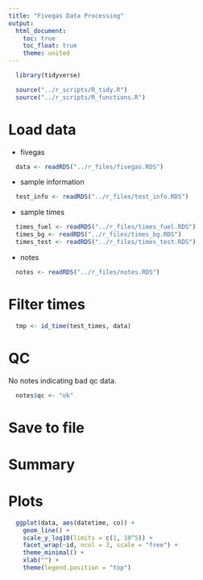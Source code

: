 ```yaml
---
title: "Fivegas Data Processing"
output:
  html_document:
    toc: true
    toc_float: true
    theme: united
---
```


```r
  library(tidyverse)
```

```r
  source("../r_scripts/R_tidy.R")
  source("../r_scripts/R_functions.R")
```

# Load data

* fivegas

```r
  data <- readRDS("../r_files/fivegas.RDS")
```

* sample information

```r
  test_info <- readRDS("../r_files/test_info.RDS")
```

* sample times

```r
  times_fuel <- readRDS("../r_files/times_fuel.RDS")
  times_bg <- readRDS("../r_files/times_bg.RDS")
  times_test <- readRDS("../r_files/times_test.RDS")
```

* notes

```r
  notes <- readRDS("../r_files/notes.RDS")
```

# Filter times

```r
  tmp <- id_time(test_times, data)
```
# QC

No notes indicating bad qc data.

```r
  notes$qc <- "ok"
```

# Save to file

# Summary


# Plots

```r
  ggplot(data, aes(datetime, co)) + 
    geom_line() +
    scale_y_log10(limits = c(1, 10^5)) +
    facet_wrap(~id, ncol = 3, scale = "free") +
    theme_minimal() +
    xlab("") +
    theme(legend.position = "top")
```
